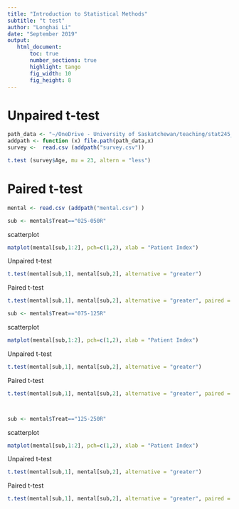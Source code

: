 ```yaml
---
title: "Introduction to Statistical Methods"
subtitle: "t test"
author: "Longhai Li"
date: "September 2019"
output: 
   html_document:
       toc: true
       number_sections: true
       highlight: tango
       fig_width: 10
       fig_height: 8
---
```

# Unpaired t-test

```r
path_data <- "~/OneDrive - University of Saskatchewan/teaching/stat245_1909/rdemo/data"
addpath <- function (x) file.path(path_data,x)
survey <-  read.csv (addpath("survey.csv"))

t.test (survey$Age, mu = 23, altern = "less") 
```

# Paired t-test


```r
mental <- read.csv (addpath("mental.csv") )

sub <- mental$Treat=="025-050R"
```

scatterplot

```r
matplot(mental[sub,1:2], pch=c(1,2), xlab = "Patient Index")
```

Unpaired t-test

```r
t.test(mental[sub,1], mental[sub,2], alternative = "greater")
```

Paired t-test

```r
t.test(mental[sub,1], mental[sub,2], alternative = "greater", paired = TRUE)

sub <- mental$Treat=="075-125R"
```

scatterplot

```r
matplot(mental[sub,1:2], pch=c(1,2), xlab = "Patient Index")
```

Unpaired t-test

```r
t.test(mental[sub,1], mental[sub,2], alternative = "greater")
```

Paired t-test

```r
t.test(mental[sub,1], mental[sub,2], alternative = "greater", paired = TRUE)



sub <- mental$Treat=="125-250R"
```

scatterplot

```r
matplot(mental[sub,1:2], pch=c(1,2), xlab = "Patient Index")
```

Unpaired t-test

```r
t.test(mental[sub,1], mental[sub,2], alternative = "greater")
```

Paired t-test

```r
t.test(mental[sub,1], mental[sub,2], alternative = "greater", paired = TRUE)
```

